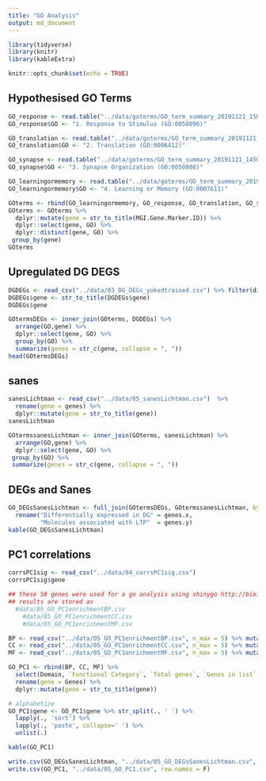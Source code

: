 ```yaml
---
title: "GO Analysis"
output: md_document
---
```


```r
library(tidyverse)
library(knitr)
library(kableExtra)

knitr::opts_chunk$set(echo = TRUE)
```


## Hypothesised GO Terms

```r
GO_response <- read.table("../data/goterms/GO_term_summary_20191121_150656.txt", sep = "\t", row.names = NULL,  fill=TRUE)
GO_response$GO <- "1. Response to Stimulus (GO:0050896)"

GO_translation <- read.table("../data/goterms/GO_term_summary_20191121_141252.txt", sep = "\t", row.names = NULL)
GO_translation$GO <- "2. Translation (GO:0006412)"

GO_synapse <- read.table("../data/goterms/GO_term_summary_20191121_145034.txt", sep = "\t", row.names = NULL)
GO_synapse$GO <- "3. Synapse Organization (GO:0050808)"

GO_learningormemory <- read.table("../data/goterms/GO_term_summary_20191121_142500.txt", sep = "\t", row.names = NULL)
GO_learningormemory$GO <- "4. Learning or Memory (GO:0007611)"

GOterms <- rbind(GO_learningormemory, GO_response, GO_translation, GO_synapse)
GOterms <- GOterms %>%
  dplyr::mutate(gene = str_to_title(MGI.Gene.Marker.ID)) %>% 
  dplyr::select(gene, GO) %>% 
  dplyr::distinct(gene, GO) %>% 
 group_by(gene) 
GOterms

```

## Upregulated DG DEGS


```r
DGDEGs <- read_csv("../data/03_DG_DEGs_yokedtrained.csv") %>% filter(direction == "trained")
DGDEGs$gene <- str_to_title(DGDEGs$gene)
DGDEGs$gene

GOtermsDEGs <- inner_join(GOterms, DGDEGs) %>%
  arrange(GO,gene) %>%
  dplyr::select(gene, GO) %>% 
  group_by(GO) %>%
  summarize(genes = str_c(gene, collapse = ", "))
head(GOtermsDEGs)
```


## sanes

```r
sanesLichtman <- read_csv("../data/05_sanesLichtman.csv")  %>% 
  rename(gene = genes) %>%
  dplyr::mutate(gene = str_to_title(gene))
sanesLichtman

GOtermssanesLichtman <- inner_join(GOterms, sanesLichtman) %>%
  arrange(GO,gene) %>%
  dplyr::select(gene, GO) %>% 
 group_by(GO) %>%
 summarize(genes = str_c(gene, collapse = ", "))

```

## DEGs and Sanes


```r
GO_DEGsSanesLichtman <- full_join(GOtermsDEGs, GOtermssanesLichtman, by = "GO") %>%
  rename("Differentially expressed in DG" = genes.x,
         "Molecules associated with LTP"  = genes.y)
kable(GO_DEGsSanesLichtman)
```


## PC1 correlations

```r
corrsPC1sig <- read_csv("../data/04_corrsPC1sig.csv")
corrsPC1sig$gene

## these 58 genes were used for a go analysis using shinygo http://bioinformatics.sdstate.edu/go/
## results are stored as 
  #data/05_GO_PC1enrichmentBP.csv
	#data/05_GO_PC1enrichmentCC.csv
	#data/05_GO_PC1enrichmentMF.csv

BP <- read_csv("../data/05_GO_PC1enrichmentBP.csv", n_max = 5) %>% mutate(Domain = "BP") 
CC <- read_csv("../data/05_GO_PC1enrichmentCC.csv", n_max = 5) %>% mutate(Domain = "CC") 
MF <- read_csv("../data/05_GO_PC1enrichmentMF.csv", n_max = 5) %>% mutate(Domain = "MF") 

GO_PC1 <- rbind(BP, CC, MF) %>% 
  select(Domain, `Functional Category`, `Total genes`, `Genes in list`, Genes) %>%
  rename(gene = Genes) %>%
  dplyr::mutate(gene = str_to_title(gene))

# alphabetize
GO_PC1$gene <- GO_PC1$gene %>% str_split(., ' ') %>% 
  lapply(., 'sort') %>%  
  lapply(., 'paste', collapse=' ') %>% 
  unlist(.)

kable(GO_PC1) 
```
```r
write.csv(GO_DEGsSanesLichtman, "../data/05_GO_DEGsSanesLichtman.csv", row.names = F)
write.csv(GO_PC1, "../data/05_GO_PC1.csv", row.names = F)
```